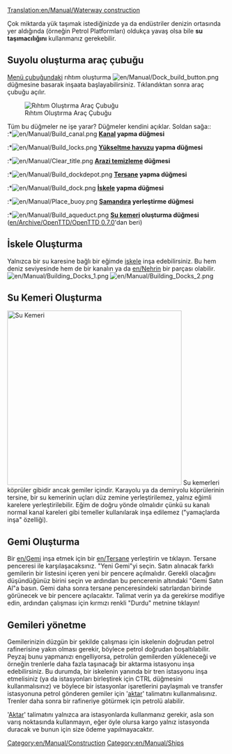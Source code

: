 [[Translation:en/Manual/Waterway construction]]
{{tr/Manual/İçindekiler}}

Çok miktarda yük taşımak istediğinizde ya da endüstriler denizin ortasında yer aldığında (örneğin Petrol Platformları) oldukça yavaş olsa bile '''su taşımacılığını''' kullanmanız gerekebilir.
==Suyolu oluşturma araç çubuğu==
[[en/Manual/Game interface|Menü çubuğundaki]] rıhtım oluşturma [[File:en/Manual/Dock build button.png]] düğmesine basarak inşaata başlayabilirsiniz. Tıklandıktan sonra araç çubuğu açılır.

[[File:en/Manual/Dock toolbar.png|center|frame|Rıhtım Oluştırma Araç Çubuğu]]

Tüm bu düğmeler ne işe yarar? Düğmeler kendini açıklar. Soldan sağa::<br>
:*[[File:en/Manual/Build canal.png]] '''[[en/Manual/Water Transport Tiles|Kanal]] yapma düğmesi'''
:*[[File:en/Manual/Build locks.png]] '''[[en/Manual/Water Transport Tiles|Yükseltme havuzu]] yapma düğmesi'''
:*[[File:en/Manual/Clear title.png]] '''[[en/Manual/Landscaping|Arazi temizleme]] düğmesi'''
:*[[File:en/Manual/Build dockdepot.png]] '''[[en/Manual/Depots|Tersane]] yapma düğmesi'''
:*[[File:en/Manual/Build dock.png]] '''[[en/Manual/Water Transport Tiles|İskele]] yapma düğmesi'''
:*[[File:en/Manual/Place buoy.png]] '''[[en/Manual/Water Transport Tiles|Şamandıra]] yerleştirme düğmesi'''
:*[[File:en/Manual/Build aqueduct.png]] '''[[en/Manual/Waterway construction#building-aqueducts|Su kemeri]] oluşturma düğmesi''' ([[en/Archive/OpenTTD/OpenTTD 0.7.0]]'dan beri)

==İskele Oluşturma==
Yalnızca bir su karesine bağlı bir eğimde [[en/Manual/Water Transport Tiles|iskele]] inşa edebilirsiniz. Bu hem deniz seviyesinde hem de bir kanalın ya da [[en/Nehrin]] bir parçası olabilir.
[[File:en/Manual/Building Docks 1.png|left]] [[File:en/Manual/Building Docks 2.png]]

==Su Kemeri Oluşturma==
[[File:en/Manual/Aqueduct.png|thumb|400px|Su Kemeri]]
Su kemerleri köprüler gibidir ancak gemiler içindir. Karayolu ya da demiryolu köprülerinin tersine, bir su kemerinin uçları düz zemine yerleştirilemez, yalnız eğimli karelere yerleştirilebilir. Eğim de doğru yönde olmalıdır çünkü su kanalı normal kanal kareleri gibi temeller kullanılarak inşa edilemez ("yamaçlarda inşa" özelliği).<br style="clear:both;">

==Gemi Oluşturma==
Bir [[en/Gemi]] inşa etmek için bir [[en/Tersane]] yerleştirin ve tıklayın. Tersane penceresi ile karşılaşacaksınız. "Yeni Gemi"yi seçin. Satın alınacak farklı gemilerin bir listesini içeren yeni bir pencere açılmalıdır. Gerekli olacağını düşündüğünüz birini seçin ve ardından bu pencerenin altındaki "Gemi Satın Al"a basın. Gemi daha sonra tersane penceresindeki satırlardan birinde görünecek ve bir pencere açılacaktır. Talimat verin ya da gerekirse modifiye edin, ardından çalışması için kırmızı renkli "Durdu" metnine tıklayın!

==Gemileri yönetme==
Gemilerinizin düzgün bir şekilde çalışması için iskelenin doğrudan petrol rafinerisine yakın olması gerekir, böylece petrol doğrudan boşaltılabilir. Peyzaj bunu yapmanızı engelliyorsa, petrolün gemilerden yükleneceği ve örneğin trenlerle daha fazla taşınacağı bir aktarma istasyonu inşa edebilirsiniz. Bu durumda, bir iskelenin yanında bir tren istasyonu inşa etmelisiniz (ya da istasyonları birleştirek için CTRL düğmesini kullanmalısınız) ve böylece bir istasyonlar işaretlerini paylaşmalı ve transfer istasyonuna petrol gönderen gemiler için '[[en/Manual/Orders#transfer|aktar]]' talimatını kullanmalısınız. Trenler daha sonra bir rafineriye götürmek için petrolü alabilir.

'[[en/Manual/Orders#transfer|Aktar]]' talimatını yalnızca ara istasyonlarda kullanmanız gerekir, asla son varış noktasında kullanmayın, eğer öyle olursa kargo yalnız istasyonda duracak ve bunun için size ödeme yapılmayacaktır.
[[Category:en/Manual/Construction]]
[[Category:en/Manual/Ships]]